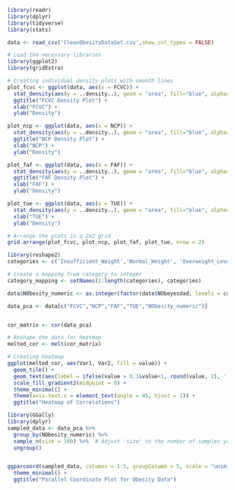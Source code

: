 ```r
library(readr)
library(dplyr)
library(tidyverse)
library(stats)

data <- read_csv('CleanObesityDataSet.csv',show_col_types = FALSE)


```

```r
# Load the necessary libraries
library(ggplot2)
library(gridExtra)

# Creating individual density plots with smooth lines
plot_fcvc <- ggplot(data, aes(x = FCVC)) + 
  stat_density(aes(y = ..density..), geom = "area", fill="blue", alpha=0.5) +
  ggtitle("FCVC Density Plot") +
  xlab("FCVC") +
  ylab("Density")

plot_ncp <- ggplot(data, aes(x = NCP)) + 
  stat_density(aes(y = ..density..), geom = "area", fill="blue", alpha=0.5) +
  ggtitle("NCP Density Plot") +
  xlab("NCP") +
  ylab("Density")

plot_faf <- ggplot(data, aes(x = FAF)) + 
  stat_density(aes(y = ..density..), geom = "area", fill="blue", alpha=0.5) +
  ggtitle("FAF Density Plot") +
  xlab("FAF") +
  ylab("Density")

plot_tue <- ggplot(data, aes(x = TUE)) + 
  stat_density(aes(y = ..density..), geom = "area", fill="blue", alpha=0.5) +ggtitle("TUE Density Plot") +
  xlab("TUE") +
  ylab("Density")

# Arrange the plots in a 2x2 grid
grid.arrange(plot_fcvc, plot_ncp, plot_faf, plot_tue, nrow = 2)


```

```r
library(reshape2)
categories <- c('Insufficient_Weight','Normal_Weight', 'Overweight_Level_I', 'Overweight_Level_II', 'Obesity_Type_I', 'Obesity_Type_II','Obesity_Type_III')

# Create a mapping from category to integer
category_mapping <- setNames(1:length(categories), categories)

data$NObesity_numeric <- as.integer(factor(data$NObeyesdad, levels = categories))

data_pca <- data[c("FCVC","NCP","FAF","TUE","NObesity_numeric")]


cor_matrix <- cor(data_pca)

# Reshape the data for heatmap
melted_cor <- melt(cor_matrix)

# Creating heatmap
ggplot(melted_cor, aes(Var1, Var2, fill = value)) +
  geom_tile() +
  geom_text(aes(label = ifelse(value > 0.1&value<1, round(value, 2), '')), color= 'darkblue',vjust = 1) +
  scale_fill_gradient2(midpoint = 0) +
  theme_minimal() +
  theme(axis.text.x = element_text(angle = 45, hjust = 1)) +
  ggtitle("Heatmap of Correlations")

```

```r
library(GGally)
library(dplyr)
sampled_data <- data_pca %>%
  group_by(NObesity_numeric) %>%
  sample_n(size = 100) %>%  # Adjust 'size' to the number of samples you want from each group
  ungroup()


ggparcoord(sampled_data, columns = 1:5, groupColumn = 5, scale = "uniminmax",alpha=0.5) +
  theme_minimal() +
  ggtitle("Parallel Coordinate Plot for Obesity Data")

```


